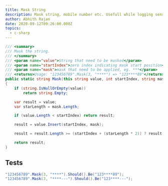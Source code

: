 ```yaml
---
title: Mask String
description: Mask string, mobile number etc. Usefull while logging sensitive content.
author: Abhith Rajan
date: 2020-09-12T09:26:00.000Z
topics:
  - c-sharp
---
```


```cs
/// <summary>
/// Mask the string.
/// </summary>
/// <param name="value">String that need to be masked</param>
/// <param name="startIndex">zero index indicating mask start position</param>
/// <param name="mask">mask that need to be applied, eg. ***</param>
/// <returns>Usage: "123456789".Mask(3, "****") => "123****89"</returns>
public static string Mask(this string value, int startIndex, string mask)
{
    if (string.IsNullOrEmpty(value))
        return string.Empty;

    var result = value;
    var starLength = mask.Length;

    if (value.Length < startIndex) return result;

    result = value.Insert(startIndex, mask);

    result = result.Length >= (startIndex + (starLength * 2)) ? result.Remove(startIndex + starLength, starLength) : result.Remove(startIndex + starLength, result.Length - (startIndex + starLength));

    return result;
}
```

## Tests

```cs
"123456789".Mask(3, "****").Should().Be("123****89");
"123456789".Mask(3, "****---").Should().Be("123****---");
```
